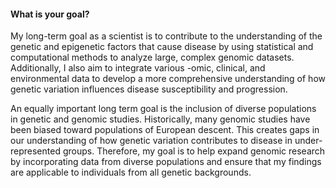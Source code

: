 
#### What is your goal?

My long-term goal as a scientist is to contribute to the understanding of the genetic and epigenetic factors that cause disease by using statistical and computational methods to analyze large, complex genomic datasets. Additionally, I also aim to integrate various -omic, clinical, and environmental data to develop a more comprehensive understanding of how genetic variation influences disease susceptibility and progression. 

An equally important long term goal is the inclusion of diverse populations in genetic and genomic studies. Historically, many genomic studies have been biased toward populations of European descent. This creates gaps in our understanding of how genetic variation contributes to disease in under-represented groups. Therefore, my goal is to help expand genomic research by incorporating data from diverse populations and ensure that my findings are applicable to individuals from all genetic backgrounds. 